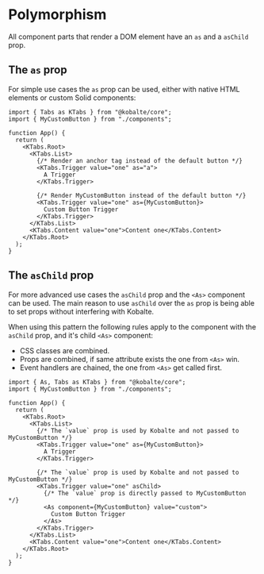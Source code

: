 # Polymorphism

All component parts that render a DOM element have an `as` and a `asChild` prop.

## The `as` prop

For simple use cases the `as` prop can be used, either with native HTML elements or custom Solid components:

```tsx {9, 14}
import { Tabs as KTabs } from "@kobalte/core";
import { MyCustomButton } from "./components";

function App() {
  return (
    <KTabs.Root>
      <KTabs.List>
        {/* Render an anchor tag instead of the default button */}
        <KTabs.Trigger value="one" as="a">
          A Trigger
        </KTabs.Trigger>

        {/* Render MyCustomButton instead of the default button */}
        <KTabs.Trigger value="one" as={MyCustomButton}>
          Custom Button Trigger
        </KTabs.Trigger>
      </KTabs.List>
      <KTabs.Content value="one">Content one</KTabs.Content>
    </KTabs.Root>
  );
}
```

## The `asChild` prop

For more advanced use cases the `asChild` prop and the `<As>` component can be used.
The main reason to use `asChild` over the `as` prop is being able to set props without interfering with Kobalte.

When using this pattern the following rules apply to the component with the `asChild` prop, and it's child `<As>` component:

- CSS classes are combined.
- Props are combined, if same attribute exists the one from `<As>` win.
- Event handlers are chained, the one from `<As>` get called first.

```tsx {16}
import { As, Tabs as KTabs } from "@kobalte/core";
import { MyCustomButton } from "./components";

function App() {
  return (
    <KTabs.Root>
      <KTabs.List>
        {/* The `value` prop is used by Kobalte and not passed to MyCustomButton */}
        <KTabs.Trigger value="one" as={MyCustomButton}>
          A Trigger
        </KTabs.Trigger>

        {/* The `value` prop is used by Kobalte and not passed to MyCustomButton */}
        <KTabs.Trigger value="one" asChild>
          {/* The `value` prop is directly passed to MyCustomButton */}
          <As component={MyCustomButton} value="custom">
            Custom Button Trigger
          </As>
        </KTabs.Trigger>
      </KTabs.List>
      <KTabs.Content value="one">Content one</KTabs.Content>
    </KTabs.Root>
  );
}
```
